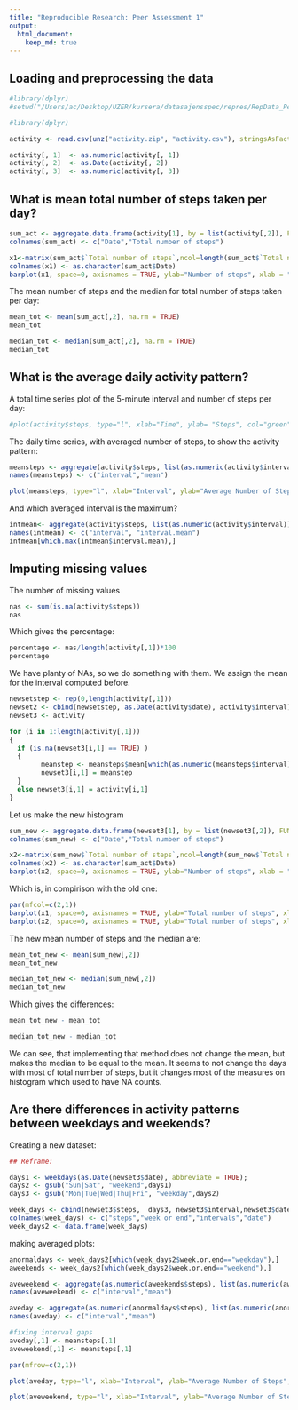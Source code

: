 ```yaml
---
title: "Reproducible Research: Peer Assessment 1"
output: 
  html_document:
    keep_md: true
---
```



## Loading and preprocessing the data

```r
#library(dplyr)
#setwd("/Users/ac/Desktop/UZER/kursera/datasajensspec/repres/RepData_PeerAssessment1/")
```

```r
#library(dplyr)

activity <- read.csv(unz("activity.zip", "activity.csv"), stringsAsFactors=FALSE,na.strings="Not Available",header = TRUE, fill = TRUE, sep = ",")

activity[, 1]  <- as.numeric(activity[, 1])
activity[, 2]  <- as.Date(activity[, 2])
activity[, 3]  <- as.numeric(activity[, 3])
```

## What is mean total number of steps taken per day?

```r
sum_act <- aggregate.data.frame(activity[1], by = list(activity[,2]), FUN=sum)
colnames(sum_act) <- c("Date","Total number of steps")

x1<-matrix(sum_act$`Total number of steps`,ncol=length(sum_act$`Total number of steps`),nrow=1)
colnames(x1) <- as.character(sum_act$Date)
barplot(x1, space=0, axisnames = TRUE, ylab="Number of steps", xlab = "Following day")
```


The mean number of steps and the median for total number of steps taken per day:

```r
mean_tot <- mean(sum_act[,2], na.rm = TRUE)
mean_tot

median_tot <- median(sum_act[,2], na.rm = TRUE)
median_tot
```


## What is the average daily activity pattern?

A total time series plot of the 5-minute interval and number of steps per day:
```r
#plot(activity$steps, type="l", xlab="Time", ylab= "Steps", col="green" , lwd=1)

```


The daily time series, with averaged number of steps, to show the activity pattern:

```r

meansteps <- aggregate(activity$steps, list(as.numeric(activity$interval)), FUN="mean", na.rm = TRUE)
names(meansteps) <- c("interval","mean")

plot(meansteps, type="l", xlab="Interval", ylab="Average Number of Steps", main="Daily Steps Taken on Average, by Interval", col="green" , lwd=1)
```

And which averaged interval is the maximum?
```r
intmean<- aggregate(activity$steps, list(as.numeric(activity$interval)), data=activity, FUN =mean, na.rm=TRUE)
names(intmean) <- c("interval", "interval.mean")
intmean[which.max(intmean$interval.mean),]

```

## Imputing missing values

The number of missing values
```r
nas <- sum(is.na(activity$steps))
nas
```

Which gives the percentage:
```r
percentage <- nas/length(activity[,1])*100
percentage
```

We have planty of NAs, so we do something with them. We assign the mean for the interval computed before.

```r

newsetstep <- rep(0,length(activity[,1]))
newset2 <- cbind(newsetstep, as.Date(activity$date), activity$interval)
newset3 <- activity

for (i in 1:length(activity[,1]))
{
  if (is.na(newset3[i,1] == TRUE) )
  {
        meanstep <- meansteps$mean[which(as.numeric(meansteps$interval) == as.numeric(newset3[i,3]))]
        newset3[i,1] = meanstep
  }
  else newset3[i,1] = activity[i,1]
}
```

Let us make the new histogram
```r
sum_new <- aggregate.data.frame(newset3[1], by = list(newset3[,2]), FUN=sum, na.rm=TRUE)
colnames(sum_new) <- c("Date","Total number of steps")

x2<-matrix(sum_new$`Total number of steps`,ncol=length(sum_new$`Total number of steps`),nrow=1)
colnames(x2) <- as.character(sum_act$Date)
barplot(x2, space=0, axisnames = TRUE, ylab="Number of steps", xlab = "Following day")
```

Which is, in compirison with the old one:

```r

par(mfcol=c(2,1))
barplot(x1, space=0, axisnames = TRUE, ylab="Total number of steps", xlab = "Following day",main="Measures with NA")
barplot(x2, space=0, axisnames = TRUE, ylab="Total number of steps", xlab = "Following day",main="Measures without NA")
```

The new mean number of steps and the median are:

```r
mean_tot_new <- mean(sum_new[,2])
mean_tot_new

median_tot_new <- median(sum_new[,2])
median_tot_new
```

Which gives the differences:
```r
mean_tot_new - mean_tot

median_tot_new - median_tot
```

We can see, that implementing that method does not change the mean, but makes the median to be equal to the mean. It seems to not change the days with most of total number of steps, but it changes most of the measures on histogram which used to have NA counts. 

## Are there differences in activity patterns between weekdays and weekends?


Creating a new dataset:
```r
## Reframe:

days1 <- weekdays(as.Date(newset3$date), abbreviate = TRUE);
days2 <- gsub("Sun|Sat", "weekend",days1)
days3 <- gsub("Mon|Tue|Wed|Thu|Fri", "weekday",days2)

week_days <- cbind(newset3$steps,  days3, newset3$interval,newset3$date)
colnames(week_days) <- c("steps","week or end","intervals","date")
week_days2 <- data.frame(week_days)

```


making averaged plots:
```r

anormaldays <- week_days2[which(week_days2$week.or.end=="weekday"),]
aweekends <- week_days2[which(week_days2$week.or.end=="weekend"),]

aveweekend <- aggregate(as.numeric(aweekends$steps), list(as.numeric(aweekends$intervals)), FUN="mean", na.rm = TRUE)
names(aveweekend) <- c("interval","mean")

aveday <- aggregate(as.numeric(anormaldays$steps), list(as.numeric(anormaldays$intervals)), FUN="mean", na.rm = TRUE)
names(aveday) <- c("interval","mean")

#fixing interval gaps
aveday[,1] <- meansteps[,1]
aveweekend[,1] <- meansteps[,1]
```


```r

par(mfrow=c(2,1)) 

plot(aveday, type="l", xlab="Interval", ylab="Average Number of Steps", main="Daily steps Taken on Average, weekends", col="green" , lwd=1)

plot(aveweekend, type="l", xlab="Interval", ylab="Average Number of Steps", main="Daily steps Taken on Average, weekdays", col="green" , lwd=1)
```

